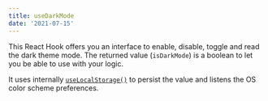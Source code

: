 ```yaml
---
title: useDarkMode
date: '2021-07-15'
---
```


This React Hook offers you an interface to enable, disable, toggle and read the dark theme mode.
The returned value (`isDarkMode`) is a boolean to let you be able to use with your logic.

It uses internally [`useLocalStorage()`](/react-hook/use-local-storage) to persist the value and listens the OS color scheme preferences.
